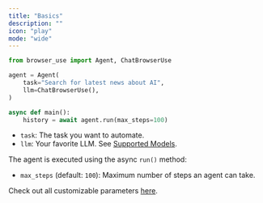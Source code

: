 ```yaml
---
title: "Basics"
description: ""
icon: "play"
mode: "wide"
---
```



```python
from browser_use import Agent, ChatBrowserUse

agent = Agent(
    task="Search for latest news about AI",
    llm=ChatBrowserUse(),
)

async def main():
    history = await agent.run(max_steps=100)
```

- `task`: The task you want to automate.
- `llm`: Your favorite LLM. See <a href="/customize/supported-models">Supported Models</a>.


The agent is executed using the async `run()` method:

- `max_steps` (default: `100`): Maximum number of steps an agent can take.

Check out all customizable parameters <a href = "/customize/agent/all-parameters"> here</a>. 
